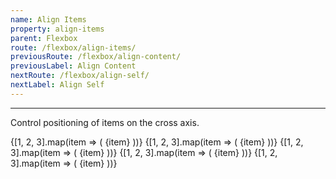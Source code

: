 ```yaml
---
name: Align Items
property: align-items
parent: Flexbox
route: /flexbox/align-items/
previousRoute: /flexbox/align-content/
previousLabel: Align Content
nextRoute: /flexbox/align-self/
nextLabel: Align Self
---
```


<UtilityInfo pattern="items-{stretch|start|center|end|baseline}" />

---

Control positioning of items on the cross axis.

<Grid minWidth="175px">
  <InfoBox caption="Stretch" pattern="items-stretch">
    <Box className="flex h-32 items-stretch bg-gray-200 p-1 rounded">
      {[1, 2, 3].map(item => (
        <Box
          key={`flex-items-stretch-${item}`}
          className="text-sm bold flex items-center justify-center bg-gray-500 rounded-sm text-gray-100 flex-1 m-1"
        >
          {item}
        </Box>
      ))}
    </Box>
  </InfoBox>
  <InfoBox caption="Start" pattern="items-start">
    <Box className="flex h-32 items-start bg-gray-200 p-1 rounded">
      {[1, 2, 3].map(item => (
        <Box
          key={`flex-items-start-${item}`}
          className={`text-sm bold flex items-center justify-center bg-gray-500 rounded-sm text-gray-100 flex-1 m-1 h-${item *
            8}`}
        >
          {item}
        </Box>
      ))}
    </Box>
  </InfoBox>
  <InfoBox caption="Center" pattern="items-center">
    <Box className="flex h-32 items-center bg-gray-200 p-1 rounded">
      {[1, 2, 3].map(item => (
        <Box
          key={`flex-items-center-${item}`}
          className={`text-sm bold flex items-center justify-center bg-gray-500 rounded-sm text-gray-100 flex-1 m-1 h-${item *
            8}`}
        >
          {item}
        </Box>
      ))}
    </Box>
  </InfoBox>
  <InfoBox caption="End" pattern="items-end">
    <Box className="flex h-32 items-end bg-gray-200 p-1 rounded">
      {[1, 2, 3].map(item => (
        <Box
          key={`flex-items-end-${item}`}
          className={`text-sm bold flex items-center justify-center bg-gray-500 rounded-sm text-gray-100 flex-1 m-1 h-${item *
            8}`}
        >
          {item}
        </Box>
      ))}
    </Box>
  </InfoBox>
  <InfoBox caption="Baseline" pattern="items-baseline">
    <Box className="flex h-32 items-baseline bg-gray-200 p-1 rounded">
      {[1, 2, 3].map(item => (
        <Box
          key={`flex-items-baseline-${item}`}
          className={`text-sm bold flex items-center justify-center bg-gray-500 rounded-sm text-gray-100 flex-1 m-1 h-${item *
            8}`}
        >
          <Box className="border-b border-gray-200 w-full mx-2 text-center">
            {item}
          </Box>
        </Box>
      ))}
    </Box>
  </InfoBox>
</Grid>
